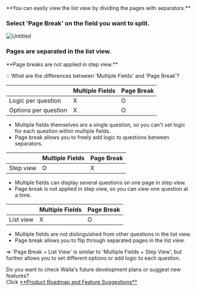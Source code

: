 
<Callout type="info" emoji="🔔">
    **You can easily view the list view by dividing the pages with separators.**
</Callout>

### Select 'Page Break' on the field you want to split.

![Untitled](https://paprikastorage.com/images%2FdividingPage%2Fko%2F0.png)

### Pages are separated in the list view.

<Callout type="warning" emoji="⚠️">
    **Page breaks are not applied in step view.**
</Callout>

💡 What are the differences between 'Multiple Fields' and 'Page Break'?

|   | Multiple Fields | Page Break |
| --- | --- | --- |
| Logic per question | X | O |
| Options per question | X | O |

- Multiple fields themselves are a single question, so you can't set logic for each question within multiple fields.
- Page break allows you to freely add logic to questions between separators.

|   | Multiple Fields | Page Break |
| --- | --- | --- |
| Step view | O | X |

- Multiple fields can display several questions on one page in step view.
- Page break is not applied in step view, so you can view one question at a time.

|   | Multiple Fields | Page Break |
| --- | --- | --- |
| List view | X | O |

- Multiple fields are not distinguished from other questions in the list view.
- Page break allows you to flip through separated pages in the list view.

⇒ 'Page Break + List View' is similar to 'Multiple Fields + Step View', but further allows you to set different options or add logic to each question.

<Callout type='info' emoji="🔔">
    Do you want to check Walla's future development plans or suggest new features? <br/>Click <a
    href='https://app.walla.my/signin?redirectUrl=/support/featureRequest'
    target="_blank"
    rel="noopener noreferrer"
    style={{textDecoration: 'underline'}}>**Product
    Roadmap and Feature Suggestions**</a>
</Callout>